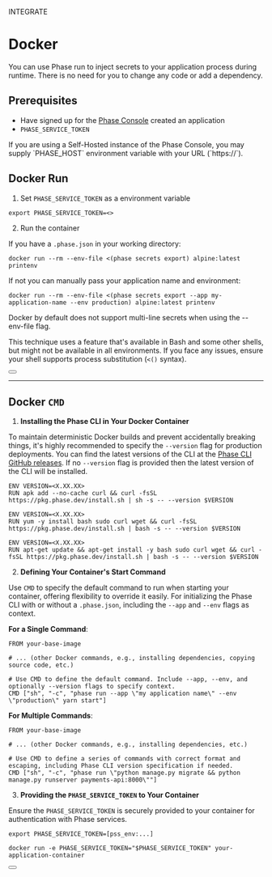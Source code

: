 

<Tag variant="small">INTEGRATE</Tag>

# Docker

You can use Phase run to inject secrets to your application process during runtime. There is no need for you to change any code or add a dependency.

## Prerequisites

- Have signed up for the [Phase Console](https://console.phase.dev) created an application
- `PHASE_SERVICE_TOKEN`

<Note>
  If you are using a Self-Hosted instance of the Phase Console, you may supply
  `PHASE_HOST` environment variable with your URL (`https://<HOST>`).
</Note>

## Docker Run

1. Set `PHASE_SERVICE_TOKEN` as a environment variable

```fish
export PHASE_SERVICE_TOKEN=<>
```

2. Run the container

If you have a `.phase.json` in your working directory:

```fish
docker run --rm --env-file <(phase secrets export) alpine:latest printenv
```

If not you can manually pass your application name and environment:

```fish
docker run --rm --env-file <(phase secrets export --app my-application-name --env production) alpine:latest printenv
```

<Note>
  Docker by default does not support multi-line secrets when using the
  --env-file flag.
</Note>

This technique uses a feature that's available in Bash and some other shells, but might not be available in all environments. If you face any issues, ensure your shell supports process substitution (`<()` syntax).

<div className="not-prose">
  <Button
    href="https://docs.docker.com/engine/reference/run/#env-environment-variables"
    variant="text"
    arrow="right"
    children="Docker Run - Docs"
  />
</div>

---

## Docker `CMD`

1. **Installing the Phase CLI in Your Docker Container**

To maintain deterministic Docker builds and prevent accidentally breaking things, it's highly recommended to specify the `--version` flag for production deployments. You can find the latest versions of the CLI at the [Phase CLI GitHub releases](https://github.com/phasehq/cli/releases). If no `--version` flag is provided then the latest version of the CLI will be installed.

<CodeGroup>

```fish {{ title: 'Alpine Linux' }}
ENV VERSION=<X.XX.XX>
RUN apk add --no-cache curl && curl -fsSL https://pkg.phase.dev/install.sh | sh -s -- --version $VERSION
```

```fish {{ title: 'RedHat/CentOS/Amazon Linux' }}
ENV VERSION=<X.XX.XX>
RUN yum -y install bash sudo curl wget && curl -fsSL https://pkg.phase.dev/install.sh | bash -s -- --version $VERSION
```

```fish {{ title: 'Ubuntu/Debian' }}
ENV VERSION=<X.XX.XX>
RUN apt-get update && apt-get install -y bash sudo curl wget && curl -fsSL https://pkg.phase.dev/install.sh | bash -s -- --version $VERSION
```

</CodeGroup>

2. **Defining Your Container's Start Command**

Use `CMD` to specify the default command to run when starting your container, offering flexibility to override it easily. For initializing the Phase CLI with or without a `.phase.json`, including the `--app` and `--env` flags as context.

**For a Single Command**:

```fish
FROM your-base-image

# ... (other Docker commands, e.g., installing dependencies, copying source code, etc.)

# Use CMD to define the default command. Include --app, --env, and optionally --version flags to specify context.
CMD ["sh", "-c", "phase run --app \"my application name\" --env \"production\" yarn start"]
```

**For Multiple Commands**:

```fish
FROM your-base-image

# ... (other Docker commands, e.g., installing dependencies, etc.)

# Use CMD to define a series of commands with correct format and escaping, including Phase CLI version specification if needed.
CMD ["sh", "-c", "phase run \"python manage.py migrate && python manage.py runserver payments-api:8000\""]
```

3. **Providing the `PHASE_SERVICE_TOKEN` to Your Container**

Ensure the `PHASE_SERVICE_TOKEN` is securely provided to your container for authentication with Phase services.

```fish
export PHASE_SERVICE_TOKEN=[pss_env:...]
```

```fish
docker run -e PHASE_SERVICE_TOKEN="$PHASE_SERVICE_TOKEN" your-application-container
```

<div className="not-prose">
  <Button
    href="https://docs.docker.com/engine/reference/builder/#cmd"
    variant="text"
    arrow="right"
    children="Learn more about Docker CMD"
  />
</div>
